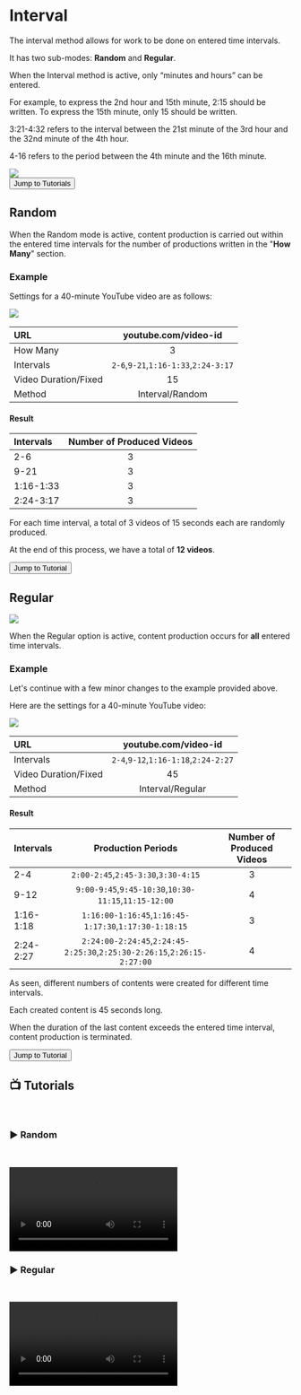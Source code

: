 # Interval


The interval method allows for work to be done on entered time intervals.

It has two sub-modes: **Random** and **Regular**.


<Callout type="warning" emoji="⚠️">
  When the Interval method is active, only “minutes and hours” can be entered. 
  
  For example, to express the 2nd hour and 15th minute, 2:15 should be written. 
  To express the 15th minute, only 15 should be written.

  3:21-4:32 refers to the interval between the 21st minute of the 3rd hour and the 32nd minute of the 4th hour.

  4-16 refers to the period between the 4th minute and the 16th minute.
</Callout>
 

<Image src={metotaralik} />


<Link href={`/hitgun/factory/method/interval#-tutorials`}>
  <div className="responsive-table__row" style={{ textAlign: 'center' }}>
    <div className="responsive-table__item">
      <button
        className="responsive-table__button button button--secondary"
        style={{
          width: '100%',  // Genişliği %100 olarak ayarlandı
          marginTop: 14,
          padding: 12,
          backgroundColor: '#00AAFF',
          borderRadius: 8,
          color: '#fff',
          fontSize: '1.1rem',
          textDecoration: 'none',
          cursor: 'pointer',
          userSelect: 'none'
        }}
      >
        Jump to Tutorials
      </button>
    </div>
  </div>
</Link>

## Random
When the Random mode is active, content production is carried out within the entered time intervals for the number of productions written in the "**How Many**" section.

### Example

Settings for a 40-minute YouTube video are as follows:

<Image src={metotaralikrastgele} />


| URL | youtube.com/video-id |
| :----- | :----: |
| How Many| 3 |
| Intervals | ```2-6```,```9-21```,```1:16-1:33```,```2:24-3:17```    |
| Video Duration/Fixed | 15 |
| Method | Interval/Random |


#### Result


| Intervals | Number of Produced Videos |
| :----- | :----: |
| 2-6 | 3 |
| 9-21 | 3 |
| 1:16-1:33 | 3 |
| 2:24-3:17 | 3 |


For each time interval, a total of 3 videos of 15 seconds each are randomly produced.

At the end of this process, we have a total of **12 videos**.

<Link href={`/hitgun/factory/method/interval#%EF%B8%8F-random`}>
  <div className="responsive-table__row" style={{ textAlign: 'center' }}>
    <div className="responsive-table__item">
      <button
        className="responsive-table__button button button--secondary"
        style={{
          width: '100%',  // Genişliği %100 olarak ayarlandı
          marginTop: 14,
          padding: 12,
          backgroundColor: '#8C00D1',
          borderRadius: 8,
          color: '#fff',
          fontSize: '1.1rem',
          textDecoration: 'none',
          cursor: 'pointer',
          userSelect: 'none'
        }}
      >
        Jump to Tutorial
      </button>
    </div>
  </div>
</Link>

## Regular
<Image src={metotaraliksirali} />

When the Regular option is active, content production occurs for **all** entered time intervals.

### Example

Let's continue with a few minor changes to the example provided above.

Here are the settings for a 40-minute YouTube video:

<Image src={metotaraliksiralisure} />

| URL | youtube.com/video-id |
| :----- | :----: |
| Intervals | ```2-4```,```9-12```,```1:16-1:18```,```2:24-2:27```    |
| Video Duration/Fixed | 45 |
| Method | Interval/Regular  |


#### Result


| Intervals | Production Periods | Number of Produced Videos |
| :----- | :----: | :----: |
| 2-4 | ```2:00-2:45```,```2:45-3:30```,```3:30-4:15``` | 3 |
| 9-12 | ```9:00-9:45```,```9:45-10:30```,```10:30-11:15```,```11:15-12:00```| 4 |
| 1:16-1:18 | ```1:16:00-1:16:45```,```1:16:45-1:17:30```,```1:17:30-1:18:15``` | 3 |
| 2:24-2:27 | ```2:24:00-2:24:45```,```2:24:45-2:25:30```,```2:25:30-2:26:15```,```2:26:15-2:27:00``` | 4 |



As seen, different numbers of contents were created for different time intervals.

Each created content is 45 seconds long.

When the duration of the last content exceeds the entered time interval, content production is terminated.

<Link href={`/hitgun/factory/method/interval#%EF%B8%8F-regular`}>
  <div className="responsive-table__row" style={{ textAlign: 'center' }}>
    <div className="responsive-table__item">
      <button
        className="responsive-table__button button button--secondary"
        style={{
          width: '100%',  // Genişliği %100 olarak ayarlandı
          marginTop: 14,
          padding: 12,
          backgroundColor: '#8C00D1',
          borderRadius: 8,
          color: '#fff',
          fontSize: '1.1rem',
          textDecoration: 'none',
          cursor: 'pointer',
          userSelect: 'none'
        }}
      >
        Jump to Tutorial
      </button>
    </div>
  </div>
</Link>

## 📺 Tutorials
    
### ▶️ Random
    

<video controls>
  <source src="https://forum.ve3.plus/assets/files/2024-04-28/docs-english-tutorials/fabrika-aralik-rastgele.mp4" type="video/mp4" />
  Your browser does not support the video tag.
</video>


### ▶️ Regular
    

<video controls>
  <source src="https://forum.ve3.plus/assets/files/2024-04-28/docs-english-tutorials/fabrika-aralik-sirali.mp4" type="video/mp4" />
  Your browser does not support the video tag.
</video>
